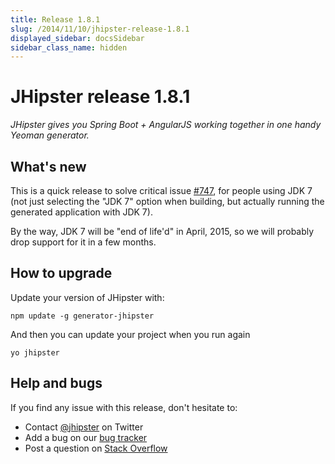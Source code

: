 ```yaml
---
title: Release 1.8.1
slug: /2014/11/10/jhipster-release-1.8.1
displayed_sidebar: docsSidebar
sidebar_class_name: hidden
---
```


JHipster release 1.8.1
==================

*JHipster gives you Spring Boot + AngularJS working together in one handy Yeoman generator.*

What's new
----------

This is a quick release to solve critical issue [#747](https://github.com/jhipster/generator-jhipster/issues/747), for people using JDK 7 (not just selecting the "JDK 7" option when building, but actually running the generated application with JDK 7).

By the way, JDK 7 will be "end of life'd" in April, 2015, so we will probably drop support for it in a few months.

How to upgrade
------------

Update your version of JHipster with:

```
npm update -g generator-jhipster
```

And then you can update your project when you run again

```
yo jhipster
```

Help and bugs
--------------

If you find any issue with this release, don't hesitate to:

- Contact [@jhipster](https://twitter.com/jhipster) on Twitter
- Add a bug on our [bug tracker](https://github.com/jhipster/generator-jhipster/issues?state=open)
- Post a question on [Stack Overflow](http://stackoverflow.com/tags/jhipster/info)

